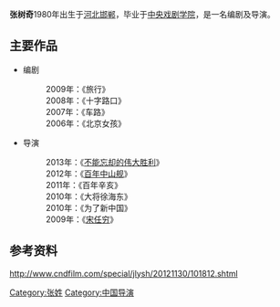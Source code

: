 {{unreferenced|time=2013-11-07T06:36:48+00:00}}
'''张树奇'''1980年出生于[[河北|河北]][[邯郸|邯郸]]，毕业于[[中央戏剧学院|中央戏剧学院]]，是一名编剧及导演。

== 主要作品 ==
* 编剧
*:2009年：《旅行》       
*:2008年：《十字路口》 
*:2007年：《车路》 
*:2006年：《北京女孩》 

* 导演
*:2013年：《[[不能忘却的伟大胜利|不能忘却的伟大胜利]]》
*:2012年：《[[百年中山舰|百年中山舰]]》
*:2011年：《百年辛亥》
*:2010年：《大将徐海东》 
*:2010年：《为了新中国》 
*:2009年：《[[宋任穷_(纪录片)|宋任穷]]》
==参考资料==
{{reflist}}http://www.cndfilm.com/special/jlysh/20121130/101812.shtml {{Wayback|url=http://www.cndfilm.com/special/jlysh/20121130/101812.shtml |date=20150923205013 }}

[[Category:张姓|Category:张姓]]
[[Category:中国导演|Category:中国导演]]